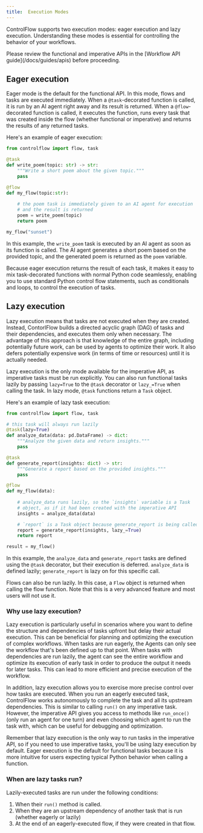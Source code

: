 ```yaml
---
title:  Execution Modes
---
```



ControlFlow supports two execution modes: eager execution and lazy execution. Understanding these modes is essential for controlling the behavior of your workflows. 

<Tip>
Please review the functional and imperative APIs in the [Workflow API guide](/docs/guides/apis) before proceeding.
</Tip>

## Eager execution

Eager mode is the default for the functional API. In this mode, flows and tasks are executed immediately. When a `@task`-decorated function is called, it is run by an AI agent right away and its result is returned. When a `@flow`-decorated function is called, it executes the function, runs every task that was created inside the flow (whether functional or imperative) and returns the results of any returned tasks.

Here's an example of eager execution:

```python
from controlflow import flow, task

@task
def write_poem(topic: str) -> str:
    """Write a short poem about the given topic."""
    pass

@flow
def my_flow(topic:str):
    
    # the poem task is immediately given to an AI agent for execution
    # and the result is returned
    poem = write_poem(topic)
    return poem

my_flow("sunset")
```

In this example, the `write_poem` task is executed by an AI agent as soon as its function is called. The AI agent generates a short poem based on the provided topic, and the generated poem is returned as the `poem` variable.

Because eager execution returns the result of each task, it makes it easy to mix task-decorated functions with normal Python code seamlessly, enabling you to use standard Python control flow statements, such as conditionals and loops, to control the execution of tasks.

## Lazy execution

Lazy execution means that tasks are not executed when they are created. Instead, ContorlFlow builds a directed acyclic graph (DAG) of tasks and their dependencies, and executes them only when necessary. The advantage of this approach is that knowledge of the entire graph, including potentially future work, can be used by agents to optimize their work. It also defers potentially expensive work (in terms of time or resources) until it is actually needed.

Lazy execution is the only mode available for the imperative API, as imperative tasks must be run explicitly. You can also run functional tasks lazily by passing `lazy=True` to the `@task` decorator or `lazy_=True` when calling the task. In lazy mode, `@task` functions return a `Task` object.

Here's an example of lazy task execution:

```python
from controlflow import flow, task

# this task will always run lazily
@task(lazy=True)
def analyze_data(data: pd.DataFrame) -> dict:
    """Analyze the given data and return insights."""
    pass

@task
def generate_report(insights: dict) -> str:
    """Generate a report based on the provided insights."""
    pass

@flow
def my_flow(data):
    
    # analyze_data runs lazily, so the `insights` variable is a Task 
    # object, as if it had been created with the imperative API
    insights = analyze_data(data)

    # `report` is a Task object because generate_report is being called lazily
    report = generate_report(insights, lazy_=True)
    return report

result = my_flow()
```

In this example, the `analyze_data` and `generate_report` tasks are defined using the `@task` decorator, but their execution is deferred. `analyze_data` is defined lazily; `generate_report` is lazy on for this specific call.

Flows can also be run lazily. In this case, a `Flow` object is returned when calling the flow function. Note that this is a very advanced feature and most users will not use it.

### Why use lazy execution?

Lazy execution is particularly useful in scenarios where you want to define the structure and dependencies of tasks upfront but delay their actual execution. This can be beneficial for planning and optimizing the execution of complex workflows. When tasks are run eagerly, the Agents can only see the workflow that's been defined up to that point. When tasks with dependencies are run lazily, the agent can see the entire workflow and optimize its execution of early task in order to produce the output it needs for later tasks. This can lead to more efficient and precise execution of the workflow.

In addition, lazy execution allows you to exercise more precise control over how tasks are executed. When you run an eagerly executed task, ControlFlow works autonomously to complete the task and all its upstream dependencies. This is similar to calling `run()` on any imperative task. However, the imperative API gives you access to methods like `run_once()` (only run an agent for one turn) and even choosing which agent to run the task with, which can be useful for debugging and optimization.

Remember that lazy execution is the only way to run tasks in the imperative API, so if you need to use imperative tasks, you'll be using lazy execution by default. Eager execution is the default for functional tasks because it is more intuitive for users expecting typical Python behavior when calling a function. 

### When are lazy tasks run?

Lazily-executed tasks are run under the following conditions:
1. When their `run()` method is called.
2. When they are an upstream dependency of another task that is run (whether eagerly or lazily)
3. At the end of an eagerly-executed flow, if they were created in that flow.
